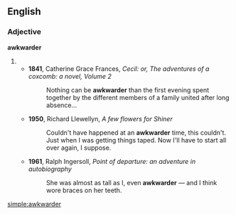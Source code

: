 ==English==

===Adjective===
'''awkwarder'''

# {{comparative of|awkward}}
#* '''1841''', Catherine Grace Frances, ''Cecil: or, The adventures of a coxcomb: a novel, Volume 2''
#*: Nothing can be '''awkwarder''' than the first evening spent together by the different members of a family united after long absence...
#* '''1950''', Richard Llewellyn, ''A few flowers for Shiner''
#*: Couldn't have happened at an '''awkwarder''' time, this couldn't. Just when I was getting things taped. Now I'll have to start all over again, I suppose.
#* '''1961''', Ralph Ingersoll, ''Point of departure: an adventure in autobiography''
#*: She was almost as tall as I, even '''awkwarder''' — and I think wore braces on her teeth. 

[[simple:awkwarder]]